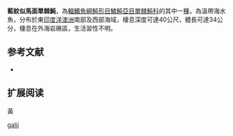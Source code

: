 {{Speciesbox
| name = 藍紋似馬面單棘魨
| image = Meuschenia galii P1061451.JPG
| status = NE
| status_system = IUCN3.1
| genus = Meuschenia
| species = galii
| authority = [[Waite|Waite]], 1905
| synonyms = *''Pseudomonacanthus galii,Waite, 1905''
}}

'''藍紋似馬面單棘魨'''，為[[輻鰭魚綱|輻鰭魚綱]][[魨形目|魨形目]][[鱗魨亞目|鱗魨亞目]][[單棘魨科|單棘魨科]]的其中一[[種|種]]，為溫帶海水魚，分布於東[[印度洋|印度洋]][[澳洲|澳洲]]南部及西部海域，棲息深度可達40公尺，體長可達34公分，棲息在外海岩礁區，生活習性不明。

==参考文献==
*{{FishBase_species|genus=Meuschenia|species=galii|year=2014|month=3}}

== 扩展阅读 ==
{{refbegin}}黃
{{wikispecies-inline|Meuschenia galii|藍紋似馬面單棘魨}}
{{refend}}
{{Taxonbar|from=Q2264976}}

[[Category:似馬面單棘魨屬|galii]]


{{魚類小作品}}